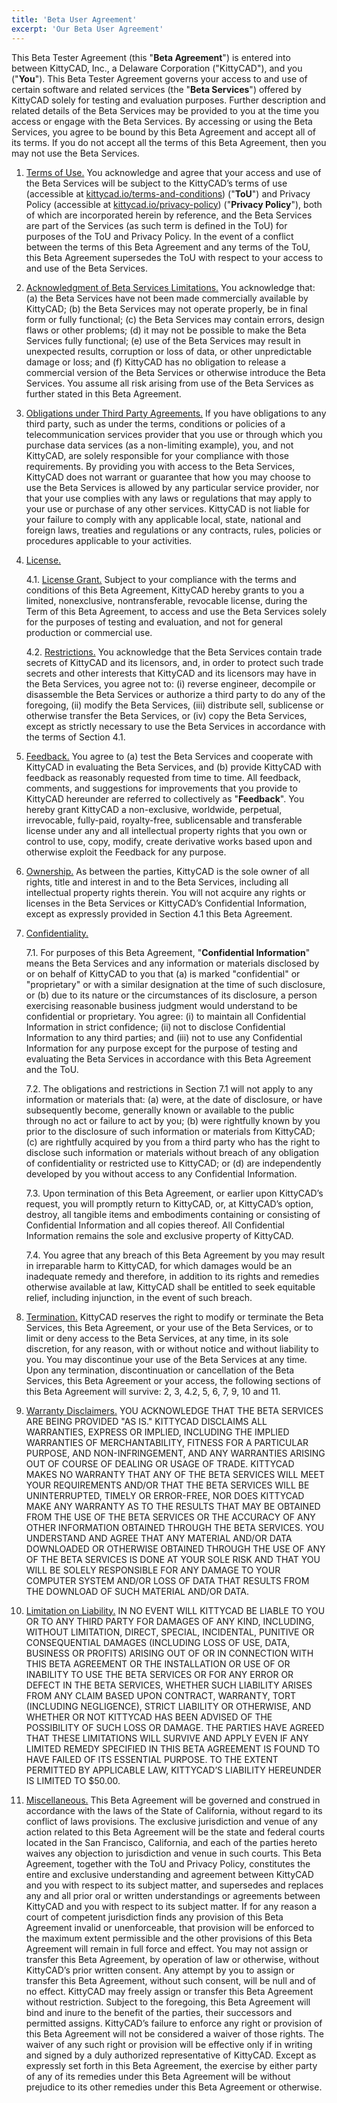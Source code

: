 ```yaml
---
title: 'Beta User Agreement'
excerpt: 'Our Beta User Agreement'
---
```


This Beta Tester Agreement (this "**Beta Agreement**") is entered into between
KittyCAD, Inc., a Delaware Corporation ("KittyCAD"), and you ("**You**"). This Beta
Tester Agreement governs your access to and use of certain software and related
services (the "**Beta Services**") offered by KittyCAD solely for testing and
evaluation purposes. Further description and related details of the Beta
Services may be provided to you at the time you access or engage with the Beta
Services. By accessing or using the Beta Services, you agree to be bound by this
Beta Agreement and accept all of its terms. If you do not accept all the terms
of this Beta Agreement, then you may not use the Beta Services.

1. <u>Terms of Use.</u> You acknowledge and agree that your access and use of the Beta
   Services will be subject to the KittyCAD’s terms of use (accessible at
   [kittycad.io/terms-and-conditions](https://kittycad.io/terms-and-conditions))
   ("**ToU**") and Privacy Policy (accessible at
   [kittycad.io/privacy-policy](https://kittycad.io/privacy-policy)) ("**Privacy
   Policy**"), both of which are incorporated herein by reference, and the Beta
   Services are part of the Services (as such term is defined in the ToU) for
   purposes of the ToU and Privacy Policy. In the event of a conflict between the
   terms of this Beta Agreement and any terms of the ToU, this Beta Agreement
   supersedes the ToU with respect to your access to and use of the Beta Services.

2. <u>Acknowledgment of Beta Services Limitations.</u> You acknowledge that: (a) the Beta
   Services have not been made commercially available by KittyCAD; (b) the Beta
   Services may not operate properly, be in final form or fully functional; (c) the
   Beta Services may contain errors, design flaws or other problems; (d) it may not
   be possible to make the Beta Services fully functional; (e) use of the Beta
   Services may result in unexpected results, corruption or loss of data, or other
   unpredictable damage or loss; and (f) KittyCAD has no obligation to release
   a commercial version of the Beta Services or otherwise introduce the Beta
   Services. You assume all risk arising from use of the Beta Services as further
   stated in this Beta Agreement.

3. <u>Obligations under Third Party Agreements.</u> If you have obligations to any third
   party, such as under the terms, conditions or policies of a telecommunication
   services provider that you use or through which you purchase data services (as
   a non-limiting example), you, and not KittyCAD, are solely responsible for your
   compliance with those requirements. By providing you with access to the Beta
   Services, KittyCAD does not warrant or guarantee that how you may choose to use
   the Beta Services is allowed by any particular service provider, nor that your
   use complies with any laws or regulations that may apply to your use or purchase
   of any other services. KittyCAD is not liable for your failure to comply with
   any applicable local, state, national and foreign laws, treaties and regulations
   or any contracts, rules, policies or procedures applicable to your activities.

4. <u>License.</u>

    4.1. <u>License Grant.</u> Subject to your compliance with the terms and conditions of this
    Beta Agreement, KittyCAD hereby grants to you a limited, nonexclusive,
    nontransferable, revocable license, during the Term of this Beta Agreement, to
    access and use the Beta Services solely for the purposes of testing and
    evaluation, and not for general production or commercial use.

    4.2. <u>Restrictions.</u> You acknowledge that the Beta Services contain trade secrets of
    KittyCAD and its licensors, and, in order to protect such trade secrets and
    other interests that KittyCAD and its licensors may have in the Beta Services,
    you agree not to: (i) reverse engineer, decompile or disassemble the Beta
    Services or authorize a third party to do any of the foregoing, (ii) modify the
    Beta Services, (iii) distribute sell, sublicense or otherwise transfer the Beta
    Services, or (iv) copy the Beta Services, except as strictly necessary to use
    the Beta Services in accordance with the terms of Section 4.1.

5. <u>Feedback.</u> You agree to (a) test the Beta Services and cooperate with KittyCAD in
   evaluating the Beta Services, and (b) provide KittyCAD with feedback as
   reasonably requested from time to time. All feedback, comments, and suggestions
   for improvements that you provide to KittyCAD hereunder are referred to
   collectively as "**Feedback**". You hereby grant KittyCAD a non-exclusive,
   worldwide, perpetual, irrevocable, fully-paid, royalty-free, sublicensable and
   transferable license under any and all intellectual property rights that you own
   or control to use, copy, modify, create derivative works based upon and
   otherwise exploit the Feedback for any purpose.

6. <u>Ownership.</u> As between the parties, KittyCAD is the sole owner of all rights,
   title and interest in and to the Beta Services, including all intellectual
   property rights therein. You will not acquire any rights or licenses in the Beta
   Services or KittyCAD’s Confidential Information, except as expressly provided in
   Section 4.1 this Beta Agreement.

7. <u>Confidentiality.</u>

    7.1. For purposes of this Beta Agreement, "**Confidential Information**" means the Beta
    Services and any information or materials disclosed by or on behalf of KittyCAD
    to you that (a) is marked "confidential" or "proprietary" or with a similar
    designation at the time of such disclosure, or (b) due to its nature or the
    circumstances of its disclosure, a person exercising reasonable business
    judgment would understand to be confidential or proprietary. You agree: (i) to
    maintain all Confidential Information in strict confidence; (ii) not to disclose
    Confidential Information to any third parties; and (iii) not to use any
    Confidential Information for any purpose except for the purpose of testing and
    evaluating the Beta Services in accordance with this Beta Agreement and the ToU.

    7.2. The obligations and restrictions in Section 7.1 will not apply to any
    information or materials that: (a) were, at the date of disclosure, or have
    subsequently become, generally known or available to the public through no act
    or failure to act by you; (b) were rightfully known by you prior to the
    disclosure of such information or materials from KittyCAD; (c) are rightfully
    acquired by you from a third party who has the right to disclose such
    information or materials without breach of any obligation of confidentiality or
    restricted use to KittyCAD; or (d) are independently developed by you without
    access to any Confidential Information.

    7.3. Upon termination of this Beta Agreement, or earlier upon KittyCAD’s request, you
    will promptly return to KittyCAD, or, at KittyCAD’s option, destroy, all
    tangible items and embodiments containing or consisting of Confidential
    Information and all copies thereof. All Confidential Information remains the
    sole and exclusive property of KittyCAD.

    7.4. You agree that any breach of this Beta Agreement by you may result in
    irreparable harm to KittyCAD, for which damages would be an inadequate remedy
    and therefore, in addition to its rights and remedies otherwise available at
    law, KittyCAD shall be entitled to seek equitable relief, including injunction,
    in the event of such breach.

8. <u>Termination.</u> KittyCAD reserves the right to modify or terminate the Beta
   Services, this Beta Agreement, or your use of the Beta Services, or to limit or
   deny access to the Beta Services, at any time, in its sole discretion, for any
   reason, with or without notice and without liability to you. You may discontinue
   your use of the Beta Services at any time. Upon any termination, discontinuation
   or cancellation of the Beta Services, this Beta Agreement or your access, the
   following sections of this Beta Agreement will survive: 2, 3, 4.2, 5, 6, 7, 9,
   10 and 11.

9. <u>Warranty Disclaimers.</u> YOU ACKNOWLEDGE THAT THE BETA SERVICES ARE BEING PROVIDED
   "AS IS." KITTYCAD DISCLAIMS ALL WARRANTIES, EXPRESS OR IMPLIED, INCLUDING THE
   IMPLIED WARRANTIES OF MERCHANTABILITY, FITNESS FOR A PARTICULAR PURPOSE, AND
   NON-INFRINGEMENT, AND ANY WARRANTIES ARISING OUT OF COURSE OF DEALING OR USAGE
   OF TRADE. KITTYCAD MAKES NO WARRANTY THAT ANY OF THE BETA SERVICES WILL MEET
   YOUR REQUIREMENTS AND/OR THAT THE BETA SERVICES WILL BE UNINTERRUPTED, TIMELY OR
   ERROR-FREE, NOR DOES KITTYCAD MAKE ANY WARRANTY AS TO THE RESULTS THAT MAY BE
   OBTAINED FROM THE USE OF THE BETA SERVICES OR THE ACCURACY OF ANY OTHER
   INFORMATION OBTAINED THROUGH THE BETA SERVICES. YOU UNDERSTAND AND AGREE THAT
   ANY MATERIAL AND/OR DATA DOWNLOADED OR OTHERWISE OBTAINED THROUGH THE USE OF ANY
   OF THE BETA SERVICES IS DONE AT YOUR SOLE RISK AND THAT YOU WILL BE SOLELY
   RESPONSIBLE FOR ANY DAMAGE TO YOUR COMPUTER SYSTEM AND/OR LOSS OF DATA THAT
   RESULTS FROM THE DOWNLOAD OF SUCH MATERIAL AND/OR DATA.

10. <u>Limitation on Liability.</u> IN NO EVENT WILL KITTYCAD BE LIABLE TO YOU OR TO ANY
    THIRD PARTY FOR DAMAGES OF ANY KIND, INCLUDING, WITHOUT LIMITATION, DIRECT,
    SPECIAL, INCIDENTAL, PUNITIVE OR CONSEQUENTIAL DAMAGES (INCLUDING LOSS OF USE,
    DATA, BUSINESS OR PROFITS) ARISING OUT OF OR IN CONNECTION WITH THIS BETA
    AGREEMENT OR THE INSTALLATION OR USE OF OR INABILITY TO USE THE BETA SERVICES OR
    FOR ANY ERROR OR DEFECT IN THE BETA SERVICES, WHETHER SUCH LIABILITY ARISES FROM
    ANY CLAIM BASED UPON CONTRACT, WARRANTY, TORT (INCLUDING NEGLIGENCE), STRICT
    LIABILITY OR OTHERWISE, AND WHETHER OR NOT KITTYCAD HAS BEEN ADVISED OF THE
    POSSIBILITY OF SUCH LOSS OR DAMAGE. THE PARTIES HAVE AGREED THAT THESE
    LIMITATIONS WILL SURVIVE AND APPLY EVEN IF ANY LIMITED REMEDY SPECIFIED IN THIS
    BETA AGREEMENT IS FOUND TO HAVE FAILED OF ITS ESSENTIAL PURPOSE. TO THE EXTENT
    PERMITTED BY APPLICABLE LAW, KITTYCAD’S LIABILITY HEREUNDER IS LIMITED TO
    $50.00.

11. <u>Miscellaneous.</u> This Beta Agreement will be governed and construed in accordance
    with the laws of the State of California, without regard to its conflict of laws
    provisions. The exclusive jurisdiction and venue of any action related to this
    Beta Agreement will be the state and federal courts located in the San
    Francisco, California, and each of the parties hereto waives any objection to
    jurisdiction and venue in such courts. This Beta Agreement, together with the
    ToU and Privacy Policy, constitutes the entire and exclusive understanding and
    agreement between KittyCAD and you with respect to its subject matter, and
    supersedes and replaces any and all prior oral or written understandings or
    agreements between KittyCAD and you with respect to its subject matter. If for
    any reason a court of competent jurisdiction finds any provision of this Beta
    Agreement invalid or unenforceable, that provision will be enforced to the
    maximum extent permissible and the other provisions of this Beta Agreement will
    remain in full force and effect. You may not assign or transfer this Beta
    Agreement, by operation of law or otherwise, without KittyCAD’s prior written
    consent. Any attempt by you to assign or transfer this Beta Agreement, without
    such consent, will be null and of no effect. KittyCAD may freely assign or
    transfer this Beta Agreement without restriction. Subject to the foregoing, this
    Beta Agreement will bind and inure to the benefit of the parties, their
    successors and permitted assigns. KittyCAD’s failure to enforce any right or
    provision of this Beta Agreement will not be considered a waiver of those
    rights. The waiver of any such right or provision will be effective only if in
    writing and signed by a duly authorized representative of KittyCAD. Except as
    expressly set forth in this Beta Agreement, the exercise by either party of any
    of its remedies under this Beta Agreement will be without prejudice to its other
    remedies under this Beta Agreement or otherwise.
